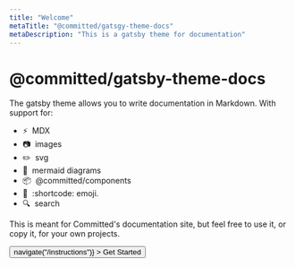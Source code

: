 ```yaml
---
title: "Welcome"
metaTitle: "@committed/gatsgy-theme-docs"
metaDescription: "This is a gatsby theme for documentation"
---
```



# @committed/gatsby-theme-docs

The gatsby theme allows you to write documentation in Markdown. With support for:

- :zap:&nbsp; MDX
- :camera:&nbsp; images
- :pencil2:&nbsp; svg
- :tropical_fish:&nbsp; mermaid diagrams
- :package:&nbsp; @committed/components
- :tada:&nbsp; :shortcode: emoji.
- :mag:&nbsp; search

This is meant for Committed's documentation site, but feel free to use it, or copy it, for your own projects.

<Flex justifyContent="center">
  <Button
    my={3}
    size="large"
    color="primary"
    onClick={() => navigate("/instructions")}
  >
    Get Started
  </Button>
</Flex>
